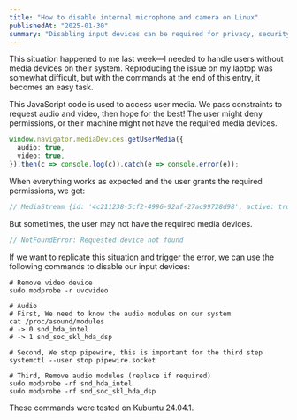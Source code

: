 ```yaml
---
title: "How to disable internal microphone and camera on Linux"
publishedAt: "2025-01-30"
summary: "Disabling input devices can be required for privacy, security, or debugging. This guide provides the necessary commands to achieve it."
---
```


This situation happened to me last week—I needed to handle users without media devices on their system. Reproducing the issue on my laptop was somewhat difficult, but with the commands at the end of this entry, it becomes an easy task.

This JavaScript code is used to access user media. We pass constraints to request audio and video, then hope for the best! The user might deny permissions, or their machine might not have the required media devices.
```ts
window.navigator.mediaDevices.getUserMedia({
  audio: true,
  video: true,
}).then(c => console.log(c)).catch(e => console.error(e));
```

When everything works as expected and the user grants the required permissions, we get:
```ts
// MediaStream {id: '4c211238-5cf2-4996-92af-27ac99728d98', active: true, onaddtrack: null, onremovetrack: null, onactive: null, …}
```
But sometimes, the user may not have the required media devices.

```ts
// NotFoundError: Requested device not found
```

If we want to replicate this situation and trigger the error, we can use the following commands to disable our input devices:
```shell
# Remove video device
sudo modprobe -r uvcvideo

# Audio
# First, We need to know the audio modules on our system
cat /proc/asound/modules
# -> 0 snd_hda_intel
# -> 1 snd_soc_skl_hda_dsp

# Second, We stop pipewire, this is important for the third step
systemctl --user stop pipewire.socket

# Third, Remove audio modules (replace if required)
sudo modprobe -rf snd_hda_intel
sudo modprobe -rf snd_soc_skl_hda_dsp
```

These commands were tested on Kubuntu 24.04.1.